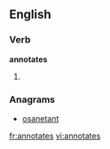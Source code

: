 
==English==

===Verb===
'''annotates'''

# {{third-person singular of|[[annotate]]}}

===Anagrams===
* [[osanetant#English|osanetant]]

[[fr:annotates]]
[[vi:annotates]]